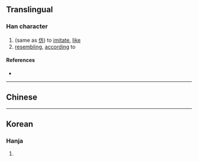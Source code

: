 {{character info}}
==Translingual==

===Han character===
{{Han char|rn=9|rad=人|as=05|sn=7|four=|canj=OMOB|ids=⿰[[亻]][[丙]]}}

# (same as [[仿]]) to [[imitate]], [[like]]
# [[resembling]], [[according]] to

====References====
* {{Han ref|kx=0096.190|dkj=00469|hdz=10130.050|uh=3442|ud=13378}}

----

==Chinese==
{{zh-see|仿}}

----

==Korean==

===Hanja===
{{ko-hanja|헤매다|헤맬|방}}

# {{rfdef|ko|sort=人05}}